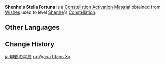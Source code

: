 {{Item Infobox
|id           = 001163
|image        = Item Stella Fortuna (5 Star).png
|type         = Constellation Activation Materials
|group        = Stella Fortuna
|quality      = 5
|description  = [[Shenhe]]'s Constellation Activation Material
|source1      = [[Wishes]]
}}
'''Shenhe's Stella Fortuna''' is a [[Constellation Activation Material]] obtained from [[Wishes]] used to level [[Shenhe]]'s [[Constellation]].

==Other Languages==
{{Other Languages
|en      = Shenhe's Stella Fortuna
|zhs     = 申鹤的命星
|zhs_rm  = Shēnhè de Mìngxīng
|zht     = 申鶴的命星
|zht_rm  = Shēnhè de Mìngxīng
|zh_tl   = Shenhe's {{Lex|Stella Fortuna|zh}}
|ja      = {{Rubi|申|しん|鶴|かく}}の星屑
|ja_rm   = Shinkaku no Hoshikuzu
|ja_tl   = Shenhe's {{Lex|Stella Fortuna|ja}}
|ko      = {{tt|신학|申鶴}}의 운명의 별
|ko_rm   = Sinhak-ui Unmyeong-ui Byeol
|ko_tl   = Shenhe's {{Lex|Stella Fortuna|ko}}
|es      = Stella Fortuna de Shenhe
|es_tl   = Shenhe's Stella Fortuna
|fr      = Stella Fortuna de Shenhe
|fr_tl   = Shenhe's Stella Fortuna
|ru      = <!--Удача Шэнь Хэ-->
|ru_tl   = <!--Shenhe's {{Lex|Stella Fortuna|ru}}-->
|th      = ดวงดาวแห่งชีวิตของ Shenhe
|th_rm   = Duangdao haeng Chiwit khong Shenhe
|th_tl   = Shenhe's {{Lex|Stella Fortuna|th}}
|vi      = Chòm Sao Của Shenhe
|vi_tl   = Shenhe's {{Lex|Stella Fortuna|vi}}
|de      = Stella Fortuna von Shenhe
|de_tl   = Shenhe's Stella Fortuna
|id      = Shenhe's Stella Fortuna
|pt      = <!--Constelação de Shenhe/Stella Fortuna de Shenhe-->
|pt_tl   = <!--Shenhe's Stella Fortuna-->
|tr      = <!--Shenhe' Yaşam Yıldızı-->
|tr_tl   = <!--Shenhe's Stella Fortuna-->
|it      = Stella Fortuna di Shenhe
|it_tl   = Shenhe's Stella Fortuna
}}

==Change History==
{{Change History|2.4}}

[[ja:申鶴の星屑]]
[[ru:Удача Шэнь Хэ]]